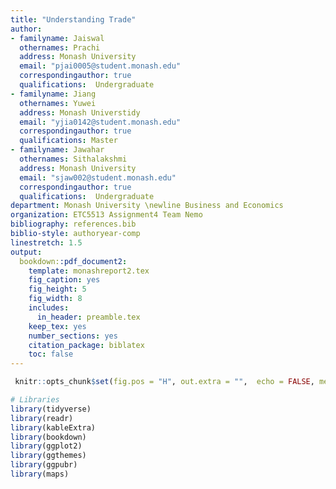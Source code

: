 ```yaml
---
title: "Understanding Trade"
author:
- familyname: Jaiswal
  othernames: Prachi
  address: Monash University
  email: "pjai0005@student.monash.edu"
  correspondingauthor: true
  qualifications:  Undergraduate
- familyname: Jiang
  othernames: Yuwei
  address: Monash Universtidy
  email: "yjia0142@student.monash.edu"
  correspondingauthor: true
  qualifications: Master
- familyname: Jawahar
  othernames: Sithalakshmi 
  address: Monash University
  email: "sjaw002@student.monash.edu"
  correspondingauthor: true
  qualifications:  Undergraduate  
department: Monash University \newline Business and Economics
organization: ETC5513 Assignment4 Team Nemo
bibliography: references.bib
biblio-style: authoryear-comp
linestretch: 1.5
output:
  bookdown::pdf_document2:
    template: monashreport2.tex
    fig_caption: yes
    fig_height: 5
    fig_width: 8
    includes:
      in_header: preamble.tex
    keep_tex: yes
    number_sections: yes
    citation_package: biblatex
    toc: false
---
```

```r

 knitr::opts_chunk$set(fig.pos = "H", out.extra = "",  echo = FALSE, message = FALSE, warning = FALSE)

# Libraries
library(tidyverse)
library(readr)
library(kableExtra)
library(bookdown)
library(ggplot2)
library(ggthemes)
library(ggpubr)
library(maps)
```





\section*{Introduction}

\section*{Germany}

\section*{China}

\section*{United States of America}

\section*{Conclusion}



